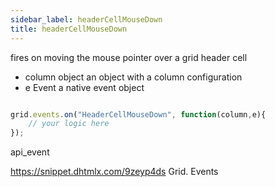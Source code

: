 ```yaml
---
sidebar_label: headerCellMouseDown
title: headerCellMouseDown
---
```



          


<Short>

fires on moving the mouse pointer over a grid header cell


</Short>



- column		object		an object with a column configuration
- e				Event		a native event object


~~~js

grid.events.on("HeaderCellMouseDown", function(column,e){
    // your logic here
});


~~~
 api_event

<Descr>



</Descr>



https://snippet.dhtmlx.com/9zeyp4ds	Grid. Events

